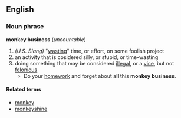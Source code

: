== English ==
=== Noun phrase ===
'''monkey business''' (''uncountable'')
# ''(U.S. Slang)'' "[[wasting]]" time, or effort, on some foolish project
# an activity that is cosidered silly, or stupid, or time-wasting
# doing something that may be considered [[illegal]], or a [[vice]], but not [[felonious]]
#* Do your [[homework]] and forget about all this '''monkey business'''.
==== Related terms ====
*[[monkey]]
*[[monkeyshine]]